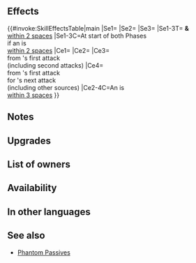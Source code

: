 {{Weapon Infobox
|tagid=SID_ジャハナの槍＋
|intID=4538
|image=wep_lc188
|exclusive=0
|weaponType=Lance
|cost=300
|might=14
|range=1
|effect=If a skill compares unit's Spd to a foe's or ally's Spd, treats unit's Spd as if granted +7.<br><br>At start of player phase or enemy phase, if unit is within 2 spaces of an ally, grants Atk/Spd+6,【Dodge】, and "neutralizes penalties on unit during combat" to unit and allies within 2 spaces of unit for 1 turn.<br><br>If unit is within 3 spaces of an ally, grants Atk/Spd/Def/Res+5 to unit and reduces damage from foe's first attack by 7 during combat ("first attack" normally means only the first strike; for effects that grant "unit attacks twice," it means the first and second strikes), and unit's next attack deals damage = total damage reduced from foe's first attack (by any source, including other skills). Resets at end of combat.<br><br>【Dodge】<br>If unit's Spd > foe's Spd, reduces damage from attacks during combat and from area-of-effect Specials (excluding Røkkr area-of-effect Specials) by percentage = difference between stats × 4 (max 40%).
|required=Jehanna Lance
|refinePaths=default
|refineSP=350
|refineMedals=500
|refineStones=50
|properties=
}}
==Effects==
{{#invoke:SkillEffectsTable|main
|Se1={{Eft|Bonuses|Atk/Spd|6}}
|Se2={{SEt|Dodge}}
|Se3={{SEt|Neutralize Penalties}}
|Se1-3T={{Tgt|Unit}} '''&''' {{Tgt|Allies}}<br>[[within 2 spaces]]
|Se1-3C=At start of both Phases<br>if an {{Tgt|Ally}} is<br>[[within 2 spaces]]
|Ce1={{Eft|Phantom|Spd|7}}
|Ce2={{Eft|Temporary buffs|Atk/Spd/Def/Res|5}}
|Ce3={{Eft|Damage Reduction|7}}<br>from {{Tgt|Foe}}'s first attack<br>(including second attacks)
|Ce4={{Eft|Damage Boost|total damage reduced}}<br>from {{Tgt|Foe}}'s first attack<br>for {{Tgt|Unit}}'s next attack<br>(including other sources)
|Ce2-4C=An {{Tgt|Ally}} is<br>[[within 3 spaces]]
}}
==Notes==
{{Phantom Passive notes|Spd}}
{{Bonuses}}
{{Dodge}}
{{Neutralize Penalties}}
{{Temporary buffs}}
{{DamageBoostFromDamageReduction|7|flat=1}}

==Upgrades==
{{Weapon Upgrade List}}
==List of owners==
{{Skill Hero List}}
==Availability==
{{PassiveFocusList}}
{{PassiveDistributionList}}
{{PassiveCombatManualList}}
==In other languages==
{{OtherLanguages
|japanese=
|german=
|spanishEU=
|spanishLA=
|french=
|italian=
|chineseTW=
|portuguese=
}}
==See also==
{{See also skills|cond=(Description LIKE '%if a skill compares unit_s Spd%' OR Description LIKE '%reduces damage%next attack%total damage%' AND NOT SCategory='special') AND Exclusive='1'}}
* [[Phantom Passives]]
{{Weapons Navbox}}